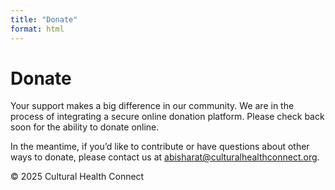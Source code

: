 ```yaml
---
title: "Donate"
format: html
---
```


<div class="container">
  <h1>Donate</h1>
  <p>
    Your support makes a big difference in our community. We are in the process of integrating a secure online donation platform. Please check back soon for the ability to donate online.
  </p>
  <p>
    In the meantime, if you’d like to contribute or have questions about other ways to donate, please contact us at 
    <a href="mailto:abisharat@culturalhealthconnect.org">abisharat@culturalhealthconnect.org</a>.
  </p>
</div>

<footer>
  © 2025 Cultural Health Connect
</footer>

